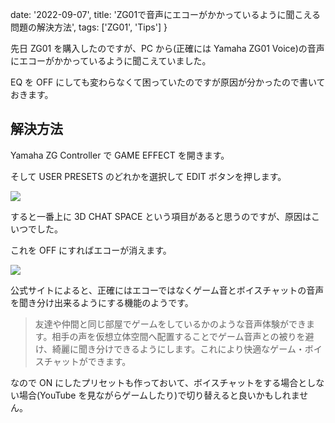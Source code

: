   date: '2022-09-07',
  title: 'ZG01で音声にエコーがかかっているように聞こえる問題の解決方法',
  tags: ['ZG01', 'Tips']
}

先日 ZG01 を購入したのですが、PC から(正確には Yamaha ZG01 Voice)の音声にエコーがかかっているように聞こえていました。

EQ を OFF にしても変わらなくて困っていたのですが原因が分かったので書いておきます。

## 解決方法

Yamaha ZG Controller で GAME EFFECT を開きます。

そして USER PRESETS のどれかを選択して EDIT ボタンを押します。

![](https://gyazo.com/0c8c93437da62cad66d06a293fd3d388.png)

すると一番上に 3D CHAT SPACE という項目があると思うのですが、原因はこいつでした。

これを OFF にすればエコーが消えます。

![](https://gyazo.com/d799cf6f234edda5a4902268f4a4b1ab.png)

公式サイトによると、正確にはエコーではなくゲーム音とボイスチャットの音声を聞き分け出来るようにする機能のようです。

> 友達や仲間と同じ部屋でゲームをしているかのような音声体験ができます。相手の声を仮想立体空間へ配置することでゲーム音声との被りを避け、綺麗に聞き分けできるようにします。これにより快適なゲーム・ボイスチャットができます。

なので ON にしたプリセットも作っておいて、ボイスチャットをする場合としない場合(YouTube を見ながらゲームしたり)で切り替えると良いかもしれません。
